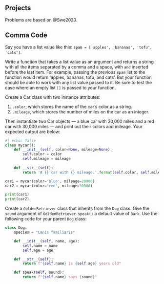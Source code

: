 
## Projects
Problems are based on @Swe2020.

::: {#exr-}
## Comma Code
Say you have a list value like this: `spam = ['apples', 'bananas', 'tofu', 'cats']`. 

Write a function that takes a list value as an argument and returns a string with all the items separated by a comma and a space, with `and` inserted before the last item. For example, passing the previous `spam` list to the function would return 'apples, bananas, tofu, and cats'. But your function should be able to work with any list value passed to it. Be sure to test the case where an empty list `[]` is passed to your function.
:::




::: {#exr-}
Create a Car class with two instance attributes:

1. `.color`, which stores the name of the car’s color as a string.
2. `.mileage`, which stores the number of miles on the car as an integer.

Then instantiate two Car objects — a blue car with 20,000 miles and a red car with 30,000 miles — and print out their colors and mileage. Your expected output are below:

```python
#| echo: false
class mycar():
    def __init__(self, color=None, mileage=None):
        self.color = color
        self.mileage = mileage
    
    def __str__(self):
        return 'A {} car with {} mileage.'.format(self.color, self.mileage)
```

```python
car1 = mycar(color='blue', mileage=20000)
car2 = mycar(color='red', mileage=30000)

print(car1)
print(car2)
```


:::



::: {#exr-}
Create a `GoldenRetriever` class that inherits from the `Dog` class. Give the `sound` argument of `GoldenRetriever.speak()` a default value of `Bark`. Use the following code for your parent `Dog` class:

```python
class Dog:
    species = "Canis familiaris"

    def __init__(self, name, age):
        self.name = name
        self.age = age

    def __str__(self):
        return f"{self.name} is {self.age} years old"

    def speak(self, sound):
        return f"{self.name} says {sound}"
```

:::